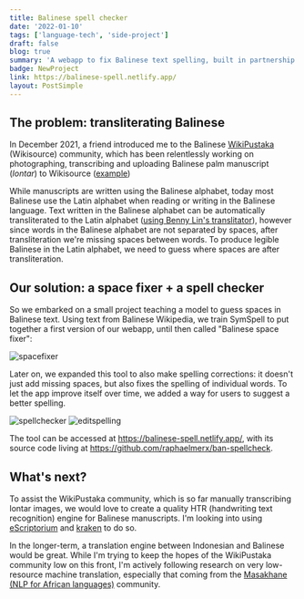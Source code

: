 ```yaml
---
title: Balinese spell checker
date: '2022-01-10'
tags: ['language-tech', 'side-project']
draft: false
blog: true
summary: 'A webapp to fix Balinese text spelling, built in partnership with the Balinese Wikisource (WikiPustaka) community. Useful to fix text transliterated from the Balinese alphabet to the Latin alphabet. '
badge: NewProject
link: https://balinese-spell.netlify.app/
layout: PostSimple
---
```


## The problem: transliterating Balinese

In December 2021, a friend introduced me to the Balinese [WikiPustaka](https://diff.wikimedia.org/2021/11/15/balinese-wikisource-wikipustaka-gives-a-new-life-to-palm-leaf-manuscripts/)
(Wikisource) community, which has been relentlessly working on photographing, transcribing and uploading Balinese palm manuscript (_lontar_) to Wikisource ([example](https://wikisource.org/wiki/Page:Bali-lontar-aji-pangasih-400ppi.pdf/15))

While manuscripts are written using the Balinese alphabet, today most Balinese use the Latin alphabet when reading or writing in the Balinese language.
Text written in the Balinese alphabet can be automatically transliterated to the Latin alphabet ([using Benny Lin's translitator](https://bennylin.github.io/transliterasijawa/bali.html)),
however since words in the Balinese alphabet are not separated by spaces, after transliteration we're missing spaces between words.
To produce legible Balinese in the Latin alphabet, we need to guess where spaces are after transliteration.

## Our solution: a space fixer + a spell checker

So we embarked on a small project teaching a model to guess spaces in Balinese text.
Using text from Balinese Wikipedia, we train SymSpell to put together a first version of our webapp, until then called "Balinese space fixer":

<div className="flex flex-wrap -mx-2 overflow-hidden xl:-mx-2">
  <div className="my-1 px-2 w-full overflow-hidden xl:my-1 xl:px-2 xl:w-1/2 text-center">
    <Image
      alt="spacefixer"
      src="/static/images/balinese_space_fixer.jpeg"
      width={450}
      height={350}
    />
  </div>
</div>

Later on, we expanded this tool to also make spelling corrections: it doesn't just add missing spaces, but also fixes the spelling of individual words.
To let the app improve itself over time, we added a way for users to suggest a better spelling.

<div className="flex flex-wrap -mx-2 overflow-hidden xl:-mx-2">
  <div className="my-1 px-2 w-full overflow-hidden xl:my-1 xl:px-2 xl:w-1/2 text-center">
    <Image
      alt="spellchecker"
      src="/static/images/balinese_spell_checker.jpeg"
      width={500}
      height={350}
    />
    <Image alt="editspelling" src="/static/images/edit_spelling.jpeg" width={500} height={350} />
  </div>
</div>

The tool can be accessed at https://balinese-spell.netlify.app/, with its source code living at https://github.com/raphaelmerx/ban-spellcheck.

## What's next?

To assist the WikiPustaka community, which is so far manually transcribing lontar images, we would love to create a quality HTR (handwriting text recognition) engine for Balinese manuscripts.
I'm looking into using [eScriptorium](https://escriptorium.inria.fr/) and [kraken](http://kraken.re/master/index.html) to do so.

In the longer-term, a translation engine between Indonesian and Balinese would be great.
While I'm trying to keep the hopes of the WikiPustaka community low on this front,
I'm actively following research on very low-resource machine translation, especially that coming from the
[Masakhane (NLP for African languages)](https://github.com/masakhane-io/masakhane-mt) community.
